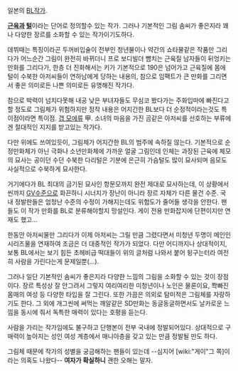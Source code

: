 일본의  [[BL]]작가.

'''[[근육]]과 [[털]]'''이라는 단어로 정의할수 있는 작가. 그러나 기본적인 그림 솜씨가 좋은지라 꽤나 다양한 장르를 소화할 수 있는 작가이기도하다.

데뷔때는 특징이라곤 두꺼비입술이 전부인 청년물이나 약간의 쇼타물같은 작품만 그리다가 어느순간 그림이 완전히 바뀌더니 프로 보디빌더 뺨치는 근육질 남자들이 뒤엉키는 만화를 그리다가, 한층 더 진화해서는 키가 기본적으로 190은 넘어가고 근육질에 몸에 털이 수북한 아저씨들이 연하남에게 당하는 내용의, 참으로 임팩트가 큰 만화를 그리면서 좋은 의미로든 나쁜 의미로든 유명해진 작가다.

참으로 박력이 넘치다못해 내공 낮은 부녀자들도 무심코 봤다가는 주화입마에 빠진다고 할 정도로 그림체가 위험하지만 정작 내용은 어지간한 BL보다 더 순정적이라는것도 특이점이라면 특이점. [[갭 모에]]류 甲. 소녀의 마음을 가진 곰같은 아저씨를 선호하는 부류에겐 절대적인 지지를 받고있는 작가다. 

다만 위에도 쓰여있듯이, 그림체가 어지간한 BL의 범주에 속하질 않는다. 기본적으로 순정만화체가 아닌 극화나 소년만화체에 가까운 얼굴 그림인데 인체는 과장된 근육에 체모의 묘사는 공이던 수던 수북한 다리털은 기분에 은근히 가슴털도 많이 묘사되며 음모도 사실적으로 수북하게 묘사한다.

거기에다가 BL 최대의 금기된 묘사인 항문모까지 완전 제대로 묘사하는데, 이 상황에서 씬까지 [[GV]]수준으로 화끈하니 시너지가 장난이 아니라 장르 자체가 다른 물건 수준. 국내 정발판들은 엄청난 수준의 수정이 가해지는데도 위험도가 줄어들 생각을 안한다. 팬들도 이 작가 만화를 BL로 분류해야할지 망설인다. 게이 전용 만화잡지에 단편이지만 연재도 했고...

한동안 아저씨물만 그리다가 이제 아저씨는 그릴 만큼 그렸다면서 미청년 두명이 메인인 시리즈물을 연재하여 조금은 더 대중적인 작가가 되었다. 다만 어디까지나 상대적이지, 보통 BL에서는 보기 힘든 초헤비급 떡대들이 위의 글처럼 나와서 붙어 뒹구는터라 여전히 사람을 가린다는게 문제일뿐(...). 

그러나 일단 기본적인 솜씨가 좋은지라 다양한 느낌의 그림을 소화할 수 있는 것이 장점이다. 장르 특성상 잘 안그려서 그렇지 여리여리한 미청년이나 노인은 물론이요, 쫙빠진 몸매의 여성 등 다양한 타입을 잘 그린다. 또한 가끔은 의외로 탐미적은 그림체를 자랑하기도 한다. 그 외에 개그씬에 써먹는 깨알같은 SD만화는 동글동글하면서도 날카로운 느낌을 동시에 줘서 독특한 매력이 있다는 호평을 듣는다.

사람을 가리는 작가임에도 불구하고 단행본이 전부 국내에 정발되어있다. 상대적으로 구매력이 높아지는 성인 여성 계층에서 매니아층을 갖고 있는 만큼 정발될 만도 하다.

그림체 때문에 작가의 성별을 궁금해하는 팬들이 있는데 --심지어 [wiki:"게이"그 쪽]이라는 의혹도 나왔다-- '''여자가 확실하니''' 괜한 오해는 말자.
